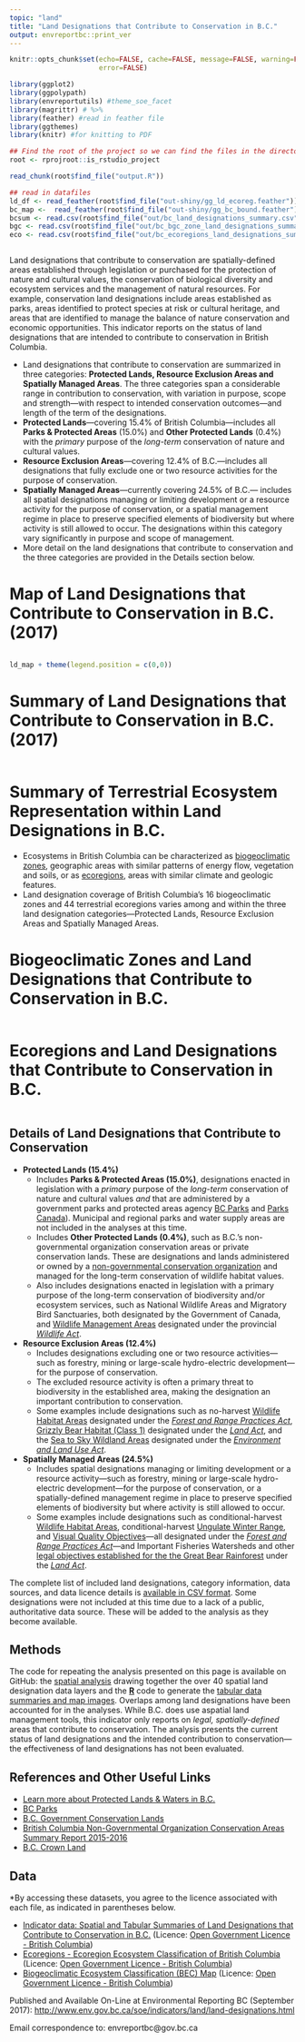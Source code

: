 ```yaml
---
topic: "land"
title: "Land Designations that Contribute to Conservation in B.C."
output: envreportbc::print_ver
---
```



```r

knitr::opts_chunk$set(echo=FALSE, cache=FALSE, message=FALSE, warning=FALSE, 
                      error=FALSE)

library(ggplot2)
library(ggpolypath)
library(envreportutils) #theme_soe_facet
library(magrittr) # %>%
library(feather) #read in feather file
library(ggthemes)
library(knitr) #for knitting to PDF

## Find the root of the project so we can find the files in the directory tree.
root <- rprojroot::is_rstudio_project

read_chunk(root$find_file("output.R"))

## read in datafiles
ld_df <- read_feather(root$find_file("out-shiny/gg_ld_ecoreg.feather"))
bc_map <-  read_feather(root$find_file("out-shiny/gg_bc_bound.feather"))
bcsum <- read.csv(root$find_file("out/bc_land_designations_summary.csv"), stringsAsFactors = FALSE)
bgc <- read.csv(root$find_file("out/bc_bgc_zone_land_designations_summary.csv"), stringsAsFactors = FALSE)
eco <- read.csv(root$find_file("out/bc_ecoregions_land_designations_summary.csv"), stringsAsFactors = FALSE)
```

```r
```

Land designations that contribute to conservation are spatially-defined areas established through legislation or purchased for the protection of nature and cultural values, the conservation of biological diversity and ecosystem services and the management of natural resources. For example, conservation land designations include areas established as parks, areas identified to protect species at risk or cultural heritage, and areas that are identified to manage the balance of nature conservation and economic opportunities. This indicator reports on the status of land designations that are intended to contribute to conservation in British Columbia.


-   Land designations that contribute to conservation are summarized in
    three categories: **Protected Lands, Resource Exclusion Areas and
    Spatially Managed Areas**. The three categories span a considerable
    range in contribution to conservation, with variation in purpose,
    scope and strength---with respect to intended conservation
    outcomes---and length of the term of the designations.
-   **Protected Lands**---covering 15.4% of British Columbia---includes all
    **Parks & Protected Areas** (15.0%) and **Other Protected Lands**
    (0.4%) with the *primary* purpose of the *long-term* conservation of
    nature and cultural values.
-   **Resource Exclusion Areas**---covering 12.4% of B.C.---includes all
    designations that fully exclude one or two resource activities for
    the purpose of conservation.
-   **Spatially Managed Areas**---currently covering 24.5% of B.C.---
    includes all spatial designations managing or limiting development
    or a resource activity for the purpose of conservation, or a spatial
    management regime in place to preserve specified elements of
    biodiversity but where activity is still allowed to occur. The
    designations within this category vary significantly in purpose and
    scope of management.
-   More detail on the land designations that contribute to conservation
    and the three categories are provided in the Details section below.


\begin{center}
\fbox{
  \begin{minipage}[c]{12cm}
  
   \begingroup\centering{\textbf{Protected Lands in British Columbia}}
   
     \endgroup
     
    \vspace{1mm}
    
    \text{\textbf{15.4\%} of lands in B.C. are protected through legally established areas designated}
    
    \text{for the \textit{primary} purpose of the \textit{long-term} conservation of nature and cultural values.}
    
        \vspace{3mm}
    
    \href{http://www.env.gov.bc.ca/soe/indicators/land/protected-lands-and-waters.html}{Learn more about Protected Lands \& Waters in B.C.}
    
  \end{minipage}
}
\end{center}

\newpage

# Map of Land Designations that Contribute to Conservation in B.C. (2017)

```r
```
```r
ld_map + theme(legend.position = c(0,0))
```

\newpage

# Summary of Land Designations that Contribute to Conservation in B.C. (2017)

```r
```

\newpage

# Summary of Terrestrial Ecosystem Representation within Land Designations in B.C.

-   Ecosystems in British Columbia can be characterized as
    [biogeoclimatic zones](https://www.for.gov.bc.ca/hre/becweb/),
    geographic areas with similar patterns of energy flow, vegetation
    and soils, or as
    [ecoregions](http://www.env.gov.bc.ca/ecology/ecoregions/), areas
    with similar climate and geologic features.
-   Land designation coverage of British Columbia's 16 biogeoclimatic
    zones and 44 terrestrial ecoregions varies among and within the
    three land designation categories---Protected Lands, Resource
    Exclusion Areas and Spatially Managed Areas.

# Biogeoclimatic Zones and Land Designations that Contribute to Conservation in B.C.

```r
```

\newpage

# Ecoregions and Land Designations that Contribute to Conservation in B.C.

```r
```

\newpage

## Details of Land Designations that Contribute to Conservation 
-   **Protected Lands (15.4%)**
    -   Includes **Parks & Protected Areas (15.0%)**, designations
        enacted in legislation with a *primary* purpose of the
        *long-term* conservation of nature and cultural values *and*
        that are administered by a government parks and protected areas
        agency [BC Parks](http://www.env.gov.bc.ca/bcparks/) and [Parks
        Canada](http://www.pc.gc.ca/eng/index.aspx)). Municipal and
        regional parks and water supply areas are not included in the
        analyses at this time.
    -   Includes **Other Protected Lands (0.4%)**, such as B.C.'s
        non-governmental organization conservation areas or private
        conservation lands. These are designations and lands
        administered or owned by a [non-governmental conservation
        organization](http://ltabc.ca/publications-a-research/british-columbia-conservation-areas-summary-report-2015-16/)
        and managed for the long-term conservation of wildlife habitat
        values.
    -   Also includes designations enacted in legislation with a primary
        purpose of the long-term conservation of biodiversity and/or
        ecosystem services, such as National Wildlife Areas and
        Migratory Bird Sanctuaries, both designated by the Government of
        Canada, and [Wildlife Management
        Areas](http://www.env.gov.bc.ca/fw/habitat/conservation-lands/)
        designated under the provincial [*Wildlife
        Act*](http://www.bclaws.ca/EPLibraries/bclaws_new/document/ID/freeside/00_96488_01).
-   **Resource Exclusion Areas (12.4%)**
    -   Includes designations excluding one or two resource
        activities---such as forestry, mining or large-scale
        hydro-electric development---for the purpose of conservation.
    -   The excluded resource activity is often a primary threat to
        biodiversity in the established area, making the designation an
        important contribution to conservation.
    -   Some examples include designations such as no-harvest [Wildlife
        Habitat Areas](http://www.env.gov.bc.ca/wld/frpa/iwms/wha.html)
        designated under the [*Forest and Range Practices
        Act*](http://www.bclaws.ca/Recon/document/ID/freeside/00_02069_01),
        [Grizzly Bear Habitat (Class
        1)](https://www.for.gov.bc.ca/TASB/SLRP/GBR_LUO_2016.html)
        designated under the [*Land
        Act*](http://www.bclaws.ca/EPLibraries/bclaws_new/document/ID/freeside/00_96245_01),
        and the [Sea to Sky Wildland
        Areas](https://www.for.gov.bc.ca/tasb/slrp/plan79.html)
        designated under the [*Environment and Land Use
        Act*](http://www.bclaws.ca/EPLibraries/bclaws_new/document/ID/freeside/00_96117_01).
-   **Spatially Managed Areas (24.5%)**
    -   Includes spatial designations managing or limiting development
        or a resource activity---such as forestry, mining or large-scale
        hydro-electric development---for the purpose of conservation, or a
        spatially-defined management regime in place to preserve
        specified elements of biodiversity but where activity is still
        allowed to occur.
    -   Some examples include designations such as conditional-harvest
        [Wildlife Habitat
        Areas](http://www.env.gov.bc.ca/wld/frpa/iwms/wha.html),
        conditional-harvest [Ungulate Winter
        Range](http://www.env.gov.bc.ca/wld/frpa/uwr/index.html), and
        [Visual Quality
        Objectives](http://www2.gov.bc.ca/gov/content?id=C45131B6586243CD8A91D399B5712256)---all designated under the [*Forest and Range Practices
        Act*](http://www.bclaws.ca/Recon/document/ID/freeside/00_02069_01)---and Important Fisheries Watersheds and other [legal objectives
        established for the the Great Bear
        Rainforest](https://www.for.gov.bc.ca/tasb/slrp/plan17.html)
        under the [*Land
        Act*](http://www.bclaws.ca/EPLibraries/bclaws_new/document/ID/freeside/00_96245_01).

The complete list of included land designations, category information,
data sources, and data licence details is [available in CSV
format](https://github.com/bcgov/EnvReportBC). Some designations were
not included at this time due to a lack of a public, authoritative data
source. These will be added to the analysis as they become available.

## Methods

The code for repeating the analysis presented on this page is available
on GitHub: the [spatial analysis](https://github.com/bcgov/EnvReportBC)
drawing together the over 40 spatial land designation data layers and
the [**R**](http://www.r-project.org) code to generate the [tabular data
summaries and map images](https://github.com/bcgov/EnvReportBC).
Overlaps among land designations have been accounted for in the
analyses. While B.C. does use aspatial land management tools, this
indicator only reports on *legal, spatially-defined* areas that
contribute to conservation. The analysis presents the current status of
land designations and the intended contribution to conservation—the
effectiveness of land designations has not been evaluated.

## References and Other Useful Links

-   [Learn more about Protected Lands & Waters in
    B.C.](http://www.env.gov.bc.ca/soe/indicators/land/protected-lands-and-waters.html)
-   [BC Parks](http://www.env.gov.bc.ca/bcparks/)
-   [B.C. Government Conservation
    Lands](http://www.env.gov.bc.ca/fw/habitat/conservation-lands/)
-   [British Columbia Non-Governmental Organization Conservation Areas
    Summary Report
    2015-2016](http://ltabc.ca/publications-a-research/british-columbia-conservation-areas-summary-report-2015-16/)
-   [B.C. Crown
    Land](http://www2.gov.bc.ca/gov/content?id=63DF75221AF440A4AA6A9BCD34711A8C)

## Data

\*By accessing these datasets, you agree to the licence associated with each file, as indicated in parentheses below.

-   [Indicator data: Spatial and Tabular Summaries of Land Designations
    that Contribute to Conservation in
    B.C.]() (Licence: [Open Government Licence - British Columbia](http://www2.gov.bc.ca/gov/content?id=A519A56BC2BF44E4A008B33FCF527F61))
-   [Ecoregions - Ecoregion Ecosystem Classification of British
    Columbia](https://catalogue.data.gov.bc.ca/dataset/d00389e0-66da-4895-bd56-39a0dd64aa78) (Licence: [Open Government Licence - British Columbia](http://www2.gov.bc.ca/gov/content?id=A519A56BC2BF44E4A008B33FCF527F61))
-   [Biogeoclimatic Ecosystem Classification (BEC)
    Map](https://catalogue.data.gov.bc.ca/dataset/f358a53b-ffde-4830-a325-a5a03ff672c3) (Licence: [Open Government Licence - British Columbia](http://www2.gov.bc.ca/gov/content?id=A519A56BC2BF44E4A008B33FCF527F61))

Published and Available On-Line at Environmental Reporting BC (September 2017):
[http://www.env.gov.bc.ca/soe/indicators/land/land-designations.html](http://www.env.gov.bc.ca/soe/indicators/land/land-designations.html)

Email correspondence to: envreportbc@gov.bc.ca
